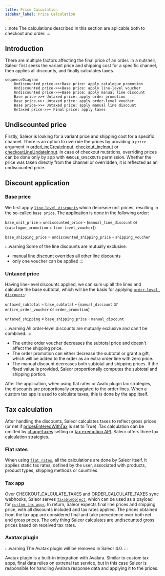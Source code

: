 ```yaml
---
title: Price Calculation
sidebar_label: Price Calculation
---
```


:::note
The calculations described in this section are aplicable both to checkout and order. 
:::

## Introduction

There are multiple factors affecting the final price of an order.
In a nutshell, Saleor first seeks the variant price and shipping cost for a specific channel,
then applies all discounts, and finally calculates taxes.

```mermaid
sequenceDiagram
    Undiscounted price->>+Base price: apply catalogue promotion
    Undiscounted price->>+Base price: apply line-level voucher
    Undiscounted price->>+Base price: apply manual line discount
    Base price->>+ Untaxed price: apply order promotion
    Base price->>+ Untaxed price: apply order-level voucher
    Base price->>+ Untaxed price: apply manual line discount
    Untaxed price->>+ Final price: apply taxes
```

## Undiscounted price

​​Firstly, Saleor is looking for a variant price and shipping cost for a specific channel.
There is an option to override the prices by providing a `price` argument in
[orderLineCreateInput](api-reference/orders/inputs/order-line-create-input.mdx),
[checkoutLineInput](api-reference/checkout/inputs/checkout-line-input.mdx)
or [checkoutLineUpdateInput](api-reference/checkout/inputs/checkout-line-update-input.mdx).
In case of checkout mutations, overriding prices can be done only by app with `HANDLE_CHECKOUTS` permission.
Whether the price was taken directly from the channel or overridden, it is reflected as an undiscounted price.

## Discount application

### Base price

We first apply [`line-level discounts`](developer/discounts/overview.mdx#level) which decrease unit prices, resulting in the so-called `base price`. The application is done in the following order:

`base_unit_price` = `undiscounted_price` - (`manual_line_discount` or (`catalogue_promotion` + `line-level_voucher`))

`base_shipping_price` = `undiscounted_shipping_price` - `shipping_voucher`

:::warning
Some of the line discounts are mutually exclusive:
* manual line discount overrides all other line discounts
* only one voucher can be applied
:::

### Untaxed price

Having line-level discounts applied, we can sum up all the lines and calculate the base subtotal, which will be the basis for applying [`order-level discounts`](developer/discounts/overview.mdx#level):

`untaxed_subtotal` = `base_subtotal` - (`manual_discount` or `entire_order_voucher` or `order_promotion`)

`untaxed_shipping` = `base_shipping_price` - `manual_discount`

:::warning
All order-level discounts are mutually exclusive and can't be combined.
:::


* The entire order voucher decreases the subtotal price and doesn't affect the shipping price.
* The order promotion can either decrease the subtotal or grant a gift, which will be added to the order as an extra order line with zero price.
* The manual discount decreases both subtotal and shipping prices. If the fixed value is provided, Saleor proportionally computes the subtotal and shipping portion.

After the application, when using flat rates or Avatx plugin tax strategies, the discounts are proportionally propagated to the order lines.
When a custom tax app is used to calculate taxes, this is done by the app itself.

## Tax calculation

After handling the discounts, Saleor calculates taxes to reflect gross prices (or net if [pricesEnteredWithTax](developer/taxes.mdx#tax-configuration) is set to True).
Tax calculation can be omitted by [chargeTaxes](developer/taxes.mdx#tax-configuration) setting or [tax exemption API](developer/taxes.mdx#tax-exemption).
Saleor offers three tax calculation strategies.

### Flat rates

When using [`flat rates`](developer/taxes.mdx#flat-rates), all the calculations are done by Saleor itself.
It applies static tax rates, defined by the user, associated with products, product types, shipping methods or countries.

### Tax app

Over [CHECKOUT_CALCULATE_TAXES](developer/extending/webhooks/synchronous-events/tax.mdx#checkout-taxes) 
and [ORDER_CALCULATE_TAXES](developer/extending/webhooks/synchronous-events/tax.mdx#order-taxes) sync webhooks,
Saleor serves [`TaxableObject`](api-reference/taxes/objects/taxable-object.mdx), which can be used as a payload for [`custom tax apps`](developer/extending/webhooks/synchronous-events/tax.mdx).
In return, Saleor expects final line prices and shipping price, with all discounts included and tax rates applied.
The prices obtained from the tax app are considered final and take precedence over both net and gross prices.
The only thing Saleor calculates are undiscounted gross prices based on received tax rates.

### Avatax plugin

:::warning
The Avatax plugin will be removed in Saleor 4.0.
:::

Avatax plugin is a built-in integration with Avalara. Similar to custom tax apps, final data relies on extrenal tax service,
but in this case Saleor is responsible for handling Avalara response data and applying it to the prices.
